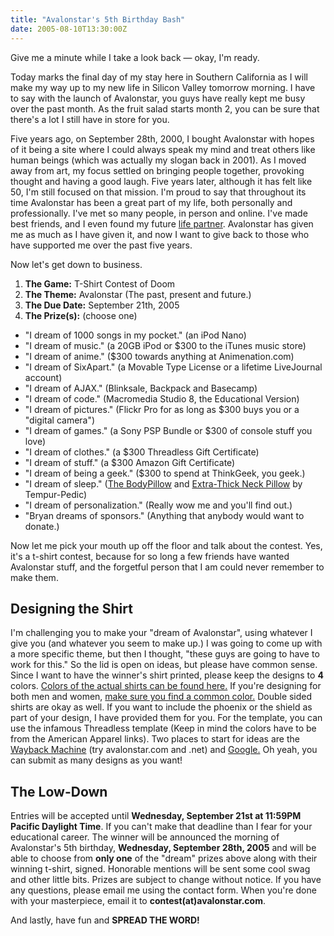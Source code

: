```yaml
---
title: "Avalonstar's 5th Birthday Bash"
date: 2005-08-10T13:30:00Z
---
```


Give me a minute while I take a look back — okay, I'm ready.

Today marks the final day of my stay here in Southern California as I will make my way up to my new life in Silicon Valley tomorrow morning. I have to say with the launch of Avalonstar, you guys have really kept me busy over the past month. As the fruit salad starts month 2, you can be sure that there's a lot I still have in store for you.

Five years ago, on September 28th, 2000, I bought Avalonstar with hopes of it being a site where I could always speak my mind and treat others like human beings (which was actually my slogan back in 2001). As I moved away from art, my focus settled on bringing people together, provoking thought and having a good laugh. Five years later, although it has felt like 50, I'm still focused on that mission. I'm proud to say that throughout its time Avalonstar has been a great part of my life, both personally and professionally. I've met so many people, in person and online. I've made best friends, and I even found my future <a href="http://www.livejournal.com/users/moon_of_ice" rel="sweetheart">life partner</a>. Avalonstar has given me as much as I have given it, and now I want to give back to those who have supported me over the past five years.

Now let's get down to business.

1.  **The Game:** T-Shirt Contest of Doom
2.  **The Theme:** Avalonstar (The past, present and future.)
3.  **The Due Date:** September 21th, 2005
4.  **The Prize(s):** (choose one)
*   "I dream of 1000 songs in my pocket." (an iPod Nano)
*   "I dream of music." (a 20GB iPod or $300 to the iTunes music store)
*   "I dream of anime." ($300 towards anything at Animenation.com)
*   "I dream of SixApart." (a Movable Type License or a lifetime LiveJournal account)
*   "I dream of AJAX." (Blinksale, Backpack and Basecamp)
*   "I dream of code." (Macromedia Studio 8, the Educational Version)
*   "I dream of pictures." (Flickr Pro for as long as $300 buys you or a "digital camera")
*   "I dream of games." (a Sony PSP Bundle or $300 of console stuff you love)
*   "I dream of clothes." (a $300 Threadless Gift Certificate)
*   "I dream of stuff." (a $300 Amazon Gift Certificate)
*   "I dream of being a geek." ($300 to spend at ThinkGeek, you geek.)
*   "I dream of sleep." ([The BodyPillow][1] and [Extra-Thick Neck Pillow][2] by Tempur-Pedic)
*   "I dream of personalization." (Really wow me and you'll find out.)
*   "Bryan dreams of sponsors." (Anything that anybody would want to donate.)

Now let me pick your mouth up off the floor and talk about the contest. Yes, it's a t-shirt contest, because for so long a few friends have wanted Avalonstar stuff, and the forgetful person that I am could never remember to make them.

## Designing the Shirt

I'm challenging you to make your "dream of Avalonstar", using whatever I give you (and whatever you seem to make up.) I was going to come up with a more specific theme, but then I thought, "these guys are going to have to work for this." So the lid is open on ideas, but please have common sense. Since I want to have the winner's shirt printed, please keep the designs to **4** colors. [Colors of the actual shirts can be found here.][3] If you're designing for both men and women, [make sure you find a common color.][4] Double sided shirts are okay as well. If you want to include the phoenix or the shield as part of your design, I have provided them for you. For the template, you can use the infamous Threadless template (Keep in mind the colors have to be from the American Apparel links). Two places to start for ideas are the [Wayback Machine][5] (try avalonstar.com and .net) and [Google.][6] Oh yeah, you can submit as many designs as you want!

## The Low-Down

Entries will be accepted until **Wednesday, September 21st at 11:59PM Pacific Daylight Time**. If you can't make that deadline than I fear for your educational career. The winner will be announced the morning of Avalonstar's 5th birthday, **Wednesday, September 28th, 2005** and will be able to choose from **only one** of the "dream" prizes above along with their winning t-shirt, signed. Honorable mentions will be sent some cool swag and other little bits. Prizes are subject to change without notice. If you have any questions, please email me using the contact form. When you're done with your masterpiece, email it to **contest(at)avalonstar.com**.

And lastly, have fun and **SPREAD THE WORD!**

[1]: http://www.brookstone.com/shop/product.asp?product_code=458588&search_type=search&search_words=pillow&prodtemp=t1&cm_re=Result*R3C2*T
[2]: http://www.brookstone.com/shop/ensemble.asp?ensemble_code=TP_PILLOW&search_type=search&search_words=pillow&prodtemp=E&cm_re=Result*R1C1*T#
[3]: http://www.americanapparelstore.com/2001.html
[4]: http://www.americanapparelstore.com/4305.html
[5]: http://www.archive.org/
[6]: http://www.google.com/
